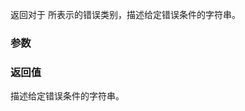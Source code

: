 {{cpp/error/error_category/title|message}}
{{cpp/error/error_category/navbar}}
{{ddcl | since=c++11 | 1=
virtual std::string message( int condition ) const = 0;
}}

返回对于 {{c|*this}} 所表示的错误类别，描述给定错误条件的字符串。

===参数===
{{par begin}}
{{par | condition | 指定要描述的错误条件}}
{{par end}}

===返回值===
描述给定错误条件的字符串。

{{cpp/impldef exception}}

{{langlinks|de|en|es|fr|it|ja|pt|ru}}